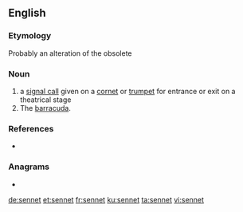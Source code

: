 ==English==

===Etymology===
Probably an alteration of the obsolete {{m|en|signet||signal}}

===Noun===
{{en-noun}}

# a [[signal call]] given on a [[cornet]] or [[trumpet]] for entrance or exit on a theatrical stage
# The [[barracuda]]. <!--Webster 1913-->

===References===
* {{R:Webster NCD 1967}}

===Anagrams===
* {{l|en|Nenets}}

[[de:sennet]]
[[et:sennet]]
[[fr:sennet]]
[[ku:sennet]]
[[ta:sennet]]
[[vi:sennet]]